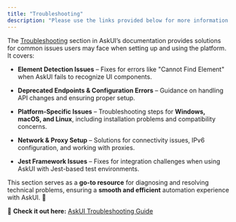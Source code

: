 ```yaml
---
title: "Troubleshooting"
description: "Please use the links provided below for more information."
---
```


The [Troubleshooting](https://docs.askui.com/docs/category/troubleshooting) section in AskUI’s documentation provides solutions for common issues users may face when setting up and using the platform. It covers:

* **Element Detection Issues** – Fixes for errors like "Cannot Find Element" when AskUI fails to recognize UI components.

* **Deprecated Endpoints & Configuration Errors** – Guidance on handling API changes and ensuring proper setup.

* **Platform-Specific Issues** – Troubleshooting steps for **Windows, macOS, and Linux**, including installation problems and compatibility concerns.

* **Network & Proxy Setup** – Solutions for connectivity issues, IPv6 configuration, and working with proxies.

* **Jest Framework Issues** – Fixes for integration challenges when using AskUI with Jest-based test environments.

This section serves as a **go-to resource** for diagnosing and resolving technical problems, ensuring a **smooth and efficient** automation experience with AskUI. 🚀

🔗 **Check it out here:** [AskUI Troubleshooting Guide](https://docs.askui.com/docs/category/troubleshooting)